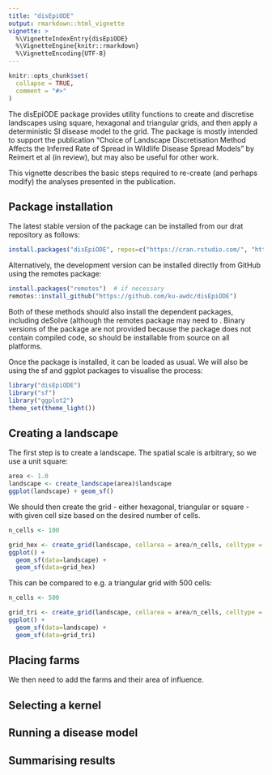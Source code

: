 ```yaml
---
title: "disEpiODE"
output: rmarkdown::html_vignette
vignette: >
  %\VignetteIndexEntry{disEpiODE}
  %\VignetteEngine{knitr::rmarkdown}
  %\VignetteEncoding{UTF-8}
---
```


```r
knitr::opts_chunk$set(
  collapse = TRUE,
  comment = "#>"
)
```

The disEpiODE package provides utility functions to create and discretise landscapes using square, hexagonal and triangular grids, and then apply a deterministic SI disease model to the grid.  The package is mostly intended to support the publication "Choice of Landscape Discretisation Method Affects the Inferred Rate of Spread in Wildlife Disease Spread Models" by Reimert et al (in review), but may also be useful for other work.

This vignette describes the basic steps required to re-create (and perhaps modify) the analyses presented in the publication.


## Package installation

The latest stable version of the package can be installed from our drat repository as follows:

```r
install.packages("disEpiODE", repos=c("https://cran.rstudio.com/", "https://ku-awdc.github.io/drat/"))
```

Alternatively, the development version can be installed directly from GitHub using the remotes package:

```r
install.packages("remotes")  # if necessary
remotes::install_github("https://github.com/ku-awdc/disEpiODE")
```

Both of these methods should also install the dependent packages, including deSolve (although the remotes package may need to . Binary versions of the package are not provided because the package does not contain compiled code, so should be installable from source on all platforms.

Once the package is installed, it can be loaded as usual.  We will also be using the sf and ggplot packages to visualise the process:

```r
library("disEpiODE")
library("sf")
library("ggplot2")
theme_set(theme_light())
```


## Creating a landscape

The first step is to create a landscape.  The spatial scale is arbitrary, so we use a unit square:

```r
area <- 1.0
landscape <- create_landscape(area)$landscape
ggplot(landscape) + geom_sf()
```

We should then create the grid - either hexagonal, triangular or square - with given cell size based on the desired number of cells.

```r
n_cells <- 100

grid_hex <- create_grid(landscape, cellarea = area/n_cells, celltype = "hexagon")
ggplot() +
  geom_sf(data=landscape) +
  geom_sf(data=grid_hex)
```

This can be compared to e.g. a triangular grid with 500 cells:

```r
n_cells <- 500

grid_tri <- create_grid(landscape, cellarea = area/n_cells, celltype = "triangle")
ggplot() +
  geom_sf(data=landscape) +
  geom_sf(data=grid_tri)
```

## Placing farms



We then need to add the farms and their area of influence.  

## Selecting a kernel



## Running a disease model



## Summarising results


